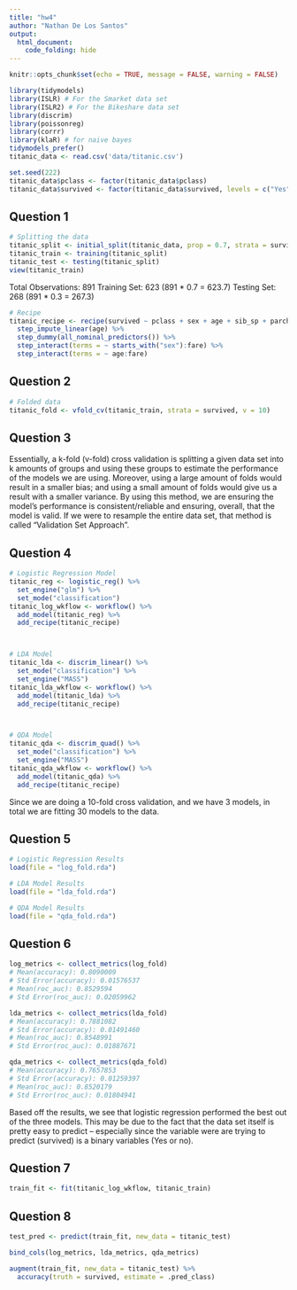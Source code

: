```yaml
---
title: "hw4"
author: "Nathan De Los Santos"
output: 
  html_document:
    code_folding: hide
---
```


```r
knitr::opts_chunk$set(echo = TRUE, message = FALSE, warning = FALSE)
```

```r
library(tidymodels)
library(ISLR) # For the Smarket data set
library(ISLR2) # For the Bikeshare data set
library(discrim)
library(poissonreg)
library(corrr)
library(klaR) # for naive bayes
tidymodels_prefer()
titanic_data <- read.csv('data/titanic.csv')
```


```r
set.seed(222)
titanic_data$pclass <- factor(titanic_data$pclass)
titanic_data$survived <- factor(titanic_data$survived, levels = c("Yes", "No"))
```

## Question 1

```r
# Splitting the data
titanic_split <- initial_split(titanic_data, prop = 0.7, strata = survived)
titanic_train <- training(titanic_split)
titanic_test <- testing(titanic_split)
view(titanic_train)
```
Total Observations: 891
Training Set: 623 (891 * 0.7 = 623.7)
Testing Set: 268 (891 * 0.3 = 267.3)

```r
# Recipe
titanic_recipe <- recipe(survived ~ pclass + sex + age + sib_sp + parch + fare, data = titanic_train) %>% 
  step_impute_linear(age) %>% 
  step_dummy(all_nominal_predictors()) %>% 
  step_interact(terms = ~ starts_with("sex"):fare) %>%
  step_interact(terms = ~ age:fare)
```

## Question 2

```r
# Folded data
titanic_fold <- vfold_cv(titanic_train, strata = survived, v = 10)
```

## Question 3

Essentially, a k-fold (v-fold) cross validation is splitting a given data set into k amounts of groups and using these groups to estimate the performance of the models we are using. Moreover, using a large amount of folds would result in a smaller bias; and using a small amount of folds would give us a result with a smaller variance. By using this method, we are ensuring the model's performance is consistent/reliable and ensuring, overall, that the model is valid. If we were to resample the entire data set, that method is called "Validation Set Approach". 

## Question 4

```r
# Logistic Regression Model
titanic_reg <- logistic_reg() %>% 
  set_engine("glm") %>% 
  set_mode("classification")
titanic_log_wkflow <- workflow() %>% 
  add_model(titanic_reg) %>% 
  add_recipe(titanic_recipe)



# LDA Model
titanic_lda <- discrim_linear() %>% 
  set_mode("classification") %>% 
  set_engine("MASS") 
titanic_lda_wkflow <- workflow() %>% 
  add_model(titanic_lda) %>% 
  add_recipe(titanic_recipe)



# QDA Model
titanic_qda <- discrim_quad() %>% 
  set_mode("classification") %>% 
  set_engine("MASS") 
titanic_qda_wkflow <- workflow() %>% 
  add_model(titanic_qda) %>% 
  add_recipe(titanic_recipe)
```
Since we are doing a 10-fold cross validation, and we have 3 models, in total we are fitting 30 models to the data.

## Question 5

```r
# Logistic Regression Results
load(file = "log_fold.rda")

# LDA Model Results
load(file = "lda_fold.rda")

# QDA Model Results
load(file = "qda_fold.rda")
```

## Question 6

```r
log_metrics <- collect_metrics(log_fold)
# Mean(accuracy): 0.8090009
# Std Error(accuracy): 0.01576537
# Mean(roc_auc): 0.8529594
# Std Error(roc_auc): 0.02059962

lda_metrics <- collect_metrics(lda_fold)
# Mean(accuracy): 0.7881082
# Std Error(accuracy): 0.01491460
# Mean(roc_auc): 0.8548991
# Std Error(roc_auc): 0.01887671

qda_metrics <- collect_metrics(qda_fold)
# Mean(accuracy): 0.7657853
# Std Error(accuracy): 0.01259397	
# Mean(roc_auc): 0.8520179
# Std Error(roc_auc): 0.01804941
```
Based off the results, we see that logistic regression performed the best out of the three models. This may be due to the fact that the data set itself is pretty easy to predict -- especially since the variable were are trying to predict (survived) is a binary variables (Yes or no).

## Question 7

```r
train_fit <- fit(titanic_log_wkflow, titanic_train)
```

## Question 8

```r
test_pred <- predict(train_fit, new_data = titanic_test)

bind_cols(log_metrics, lda_metrics, qda_metrics)

augment(train_fit, new_data = titanic_test) %>% 
  accuracy(truth = survived, estimate = .pred_class)
```